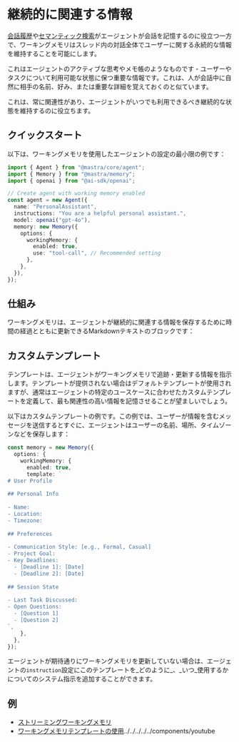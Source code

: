 
# 継続的に関連する情報

[会話履歴](/docs/memory/overview#conversation-history)や[セマンティック検索](./semantic-recall.mdx)がエージェントが会話を記憶するのに役立つ一方で、ワーキングメモリはスレッド内の対話全体でユーザーに関する永続的な情報を維持することを可能にします。

これはエージェントのアクティブな思考やメモ帳のようなものです - ユーザーやタスクについて利用可能な状態に保つ重要な情報です。これは、人が会話中に自然に相手の名前、好み、または重要な詳細を覚えておくのと似ています。

これは、常に関連性があり、エージェントがいつでも利用できるべき継続的な状態を維持するのに役立ちます。

## クイックスタート

以下は、ワーキングメモリを使用したエージェントの設定の最小限の例です：

```typescript {12-15}
import { Agent } from "@mastra/core/agent";
import { Memory } from "@mastra/memory";
import { openai } from "@ai-sdk/openai";

// Create agent with working memory enabled
const agent = new Agent({
  name: "PersonalAssistant",
  instructions: "You are a helpful personal assistant.",
  model: openai("gpt-4o"),
  memory: new Memory({
    options: {
      workingMemory: {
        enabled: true,
        use: "tool-call", // Recommended setting
      },
    },
  }),
});
```

## 仕組み

ワーキングメモリは、エージェントが継続的に関連する情報を保存するために時間の経過とともに更新できるMarkdownテキストのブロックです：

<YouTube id="ik-ld_XA96s" />

## カスタムテンプレート

テンプレートは、エージェントがワーキングメモリで追跡・更新する情報を指示します。テンプレートが提供されない場合はデフォルトテンプレートが使用されますが、通常はエージェントの特定のユースケースに合わせたカスタムテンプレートを定義して、最も関連性の高い情報を記憶させることが望ましいでしょう。

以下はカスタムテンプレートの例です。この例では、ユーザーが情報を含むメッセージを送信するとすぐに、エージェントはユーザーの名前、場所、タイムゾーンなどを保存します：

```typescript {5-28}
const memory = new Memory({
  options: {
    workingMemory: {
      enabled: true,
      template: `
# User Profile
 
## Personal Info
 
- Name:
- Location:
- Timezone:
 
## Preferences
 
- Communication Style: [e.g., Formal, Casual]
- Project Goal:
- Key Deadlines:
  - [Deadline 1]: [Date]
  - [Deadline 2]: [Date]
 
## Session State
 
- Last Task Discussed:
- Open Questions:
  - [Question 1]
  - [Question 2]
`,
    },
  },
});
```

エージェントが期待通りにワーキングメモリを更新していない場合は、エージェントの`instruction`設定にこのテンプレートを_どのように_、_いつ_使用するかについてのシステム指示を追加することができます。

## 例

- [ストリーミングワーキングメモリ](/examples/memory/streaming-working-memory)
- [ワーキングメモリテンプレートの使用](/examples/memory/streaming-working-memory-advanced)../../../../../components/youtube
